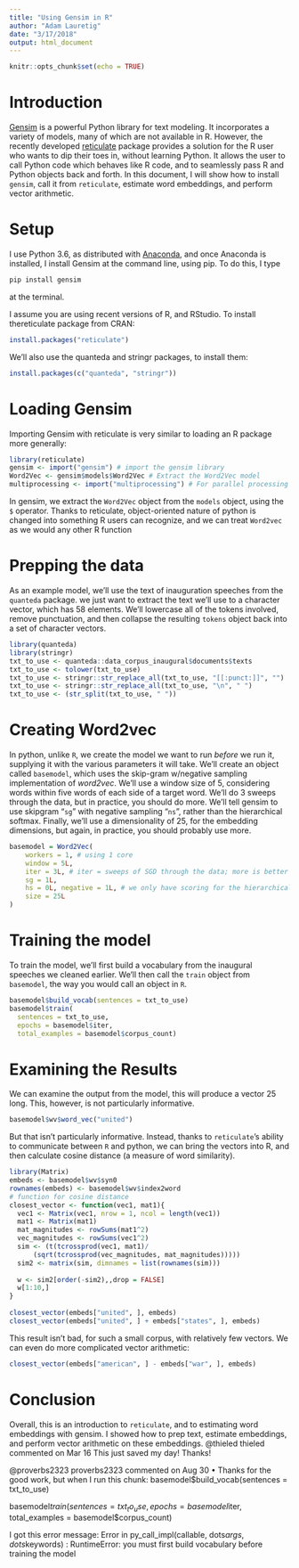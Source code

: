 ```yaml
---
title: "Using Gensim in R"
author: "Adam Lauretig"
date: "3/17/2018"
output: html_document
---
```


```r
knitr::opts_chunk$set(echo = TRUE)
```

# Introduction

[Gensim](https://radimrehurek.com/gensim/) is a powerful Python library for text modeling. It incorporates a variety of models, many of which are not available in R. However, the recently developed [reticulate](https://cran.r-project.org/web/packages/reticulate/index.html) package provides a solution for the R user who wants to dip their toes in, without learning Python.  It allows the user to call Python code which behaves like R code, and to seamlessly pass R and Python objects back and forth. In this document, I will show how to install `gensim`, call it from `reticulate`, estimate word embeddings, and perform vector arithmetic.

# Setup

I use Python 3.6, as distributed with [Anaconda](https://www.anaconda.com/download/#macos), and once Anaconda is installed, I install Gensim at the command line, using pip. To do this, I type 
```bash
pip install gensim
```
at the terminal.

I assume you are using recent versions of R, and RStudio. To install thereticulate package from CRAN:
```r
install.packages("reticulate")
```

We'll also use the quanteda and stringr packages, to install them:
```r
install.packages(c("quanteda", "stringr"))
```

# Loading Gensim

Importing Gensim with reticulate is very similar to loading an R package more generally:
```r
library(reticulate)
gensim <- import("gensim") # import the gensim library
Word2Vec <- gensim$models$Word2Vec # Extract the Word2Vec model
multiprocessing <- import("multiprocessing") # For parallel processing
```
In gensim, we extract the `Word2Vec` object from the `models` object, using the `$` operator. Thanks to reticulate, object-oriented nature of python is changed into something R users can recognize, and we can treat `Word2vec` as we would any other R function

# Prepping the data

As an example model, we'll use the text of inauguration speeches from the `quanteda` package. we just want to extract the text we'll use to a character vector, which has 58 elements. We'll lowercase all of the tokens involved, remove punctuation, and then collapse the resulting `tokens` object back into a set of character vectors.

```r
library(quanteda)
library(stringr)
txt_to_use <- quanteda::data_corpus_inaugural$documents$texts
txt_to_use <- tolower(txt_to_use)
txt_to_use <- stringr::str_replace_all(txt_to_use, "[[:punct:]]", "")
txt_to_use <- stringr::str_replace_all(txt_to_use, "\n", " ")
txt_to_use <- (str_split(txt_to_use, " "))
```


# Creating Word2vec

In python, unlike `R`, we create the model we want to run *before* we run it, supplying it with the various parameters it will take. We'll create an object called `basemodel`, which uses the skip-gram w/negative sampling implementation of *word2vec*. We'll use a window size of 5, considering words within five words of each side of a target word. We'll do 3 sweeps through the data, but in practice, you should do more. We'll tell gensim to use skipgram "`sg`" with negative sampling "`ns`", rather than the hierarchical softmax. Finally, we'll use a dimensionality of 25, for the embedding dimensions, but again, in practice, you should probably use more.

```r
basemodel = Word2Vec(
    workers = 1, # using 1 core
    window = 5L,
    iter = 3L, # iter = sweeps of SGD through the data; more is better
    sg = 1L,
    hs = 0L, negative = 1L, # we only have scoring for the hierarchical softmax setup
    size = 25L
)
```


# Training the model

To train the model, we'll first build a vocabulary from the inaugural speeches we cleaned earlier. We'll then call the `train` object from `basemodel`, the way you would call an object in `R`. 

```r
basemodel$build_vocab(sentences = txt_to_use)
basemodel$train(
  sentences = txt_to_use,
  epochs = basemodel$iter, 
  total_examples = basemodel$corpus_count)
```

# Examining the Results

We can examine the output from the model, this will produce a vector 25 long. This, however, is not particularly informative.

```r
basemodel$wv$word_vec("united")
```

But that isn't particularly informative. Instead, thanks to `reticulate`'s ability to communicate between `R` and python, we can bring the vectors into R, and then calculate cosine distance (a measure of word similarity).

```r
library(Matrix)
embeds <- basemodel$wv$syn0
rownames(embeds) <- basemodel$wv$index2word
# function for cosine distance
closest_vector <- function(vec1, mat1){
  vec1 <- Matrix(vec1, nrow = 1, ncol = length(vec1))
  mat1 <- Matrix(mat1)
  mat_magnitudes <- rowSums(mat1^2)
  vec_magnitudes <- rowSums(vec1^2)
  sim <- (t(tcrossprod(vec1, mat1)/
      (sqrt(tcrossprod(vec_magnitudes, mat_magnitudes)))))
  sim2 <- matrix(sim, dimnames = list(rownames(sim)))
  
  w <- sim2[order(-sim2),,drop = FALSE]
  w[1:10,]
}
  
closest_vector(embeds["united", ], embeds)
closest_vector(embeds["united", ] + embeds["states", ], embeds)
```

This result isn't bad, for such a small corpus, with relatively few vectors. We can even do more complicated vector arithmetic:

```r
closest_vector(embeds["american", ] - embeds["war", ], embeds)
```

# Conclusion

Overall, this is an introduction to `reticulate`, and to estimating word embeddings with gensim. I showed how to prep text, estimate embeddings, and perform vector arithmetic on these embeddings.
@thieled
thieled commented on Mar 16
This just saved my day! Thanks!

@proverbs2323
proverbs2323 commented on Aug 30 • 
Thanks for the good work, but when I run this chunk:
basemodel$build_vocab(sentences = txt_to_use)

basemodel$train( sentences = txt_to_use, epochs = basemodel$iter, total_examples = basemodel$corpus_count)

I got this error message:
Error in py_call_impl(callable, dots$args, dots$keywords) : RuntimeError: you must first build vocabulary before training the model